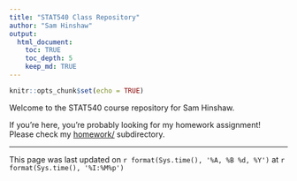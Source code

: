 ```yaml
---
title: "STAT540 Class Repository"
author: "Sam Hinshaw"
output: 
  html_document:
    toc: TRUE
    toc_depth: 5
    keep_md: TRUE
---
```


```r
knitr::opts_chunk$set(echo = TRUE)
```

Welcome to the STAT540 course repository for Sam Hinshaw.   

If you're here, you're probably looking for my homework assignment!  
Please check my [homework/](./homework) subdirectory.  

********
This page was last updated on  `r format(Sys.time(), '%A, %B %d, %Y')` at `r format(Sys.time(), '%I:%M%p')`